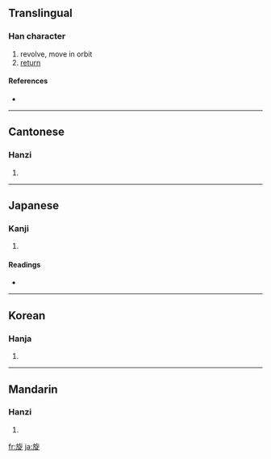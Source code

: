 ==Translingual==

===Han character===
{{Han char|rn=70|rad=方|as=07|sn=11|four=0828<sub>1</sub>|canj=卜尸人弓人 (YSONO)}}

# revolve, move in orbit
# [[return]]

====References====
* {{Han ref|kx=0483.170|dkj=13656|dj=0845.120|hdz=32181.040|uh=65CB|ud=26059|bh=B1DB|bd=45531}}

----

==Cantonese==

===Hanzi===
{{yue-hanzi|jyut=|y=syun4}}

# {{defn|Cantonese}}

----

==Japanese==

===Kanji===
{{ja-kanji|grade=c|rs=方07}}

# {{defn|Japanese}}

====Readings====
* {{ja-readings|on=[[せん]] (sen)|kun=[[めぐる]] (meguru), [[ゆばり]] (yubari)}}

----

==Korean==

===Hanja===
{{ko-hanja|hangeul=선|eumhun=|rv=seon|mr=sŏn|y=sen}}

# {{defn|Korean}}

----

==Mandarin==

===Hanzi===
{{cmn-hanzi|pin=[[xuán]] ([[xuan2]])|wg=hsüan<sup>2</sup>}}

# {{defn|Mandarin}}

[[fr:旋]]
[[ja:旋]]
